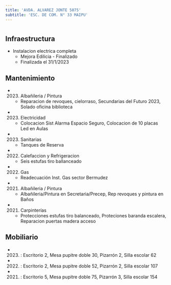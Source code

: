 ```yaml
---
title: 'AVDA. ALVAREZ JONTE 5075'
subtitle: 'ESC. DE COM. N° 33 MAIPU'
---
```


#
## Infraestructura

* Instalacion electrica completa 
    + Mejora Edilicia - Finalizado 
    + Finalizada el 31/1/2023 






## Mantenimiento

*  (2023) Albañileria / Pintura 
    + Reparacion de revoques, cielorraso, Secundarias del Futuro 2023, Solado oficina biblioteca

*  (2023) Electricidad 
    + Colocacion Sist Alarma Espacio Seguro, Colocacion de 10 placas Led en Aulas

*  (2023) Sanitarias 
    + Tanques de Reserva

*  (2022) Calefaccion y Refrigeracion 
    + Seis estufas tiro ballanceado

*  (2022) Gas 
    + Readecuación Inst. Gas sector Bermudez

*  (2021) Albañileria / Pintura 
    + Albañileria/Pintura en Secretaria/Precep, Rep revoques y pintura en Baños

*  (2021) Carpinterías 
    + Protecciones estufas tiro balanceado, Proteciones baranda escalera, Reparacion puertas madera acceso





## Mobiliario

*  (2023) : Escritorio 2, Mesa pupitre doble 30, Pizarrón 2, Silla escolar 62 

*  (2022) : Escritorio 2, Mesa pupitre doble 52, Pizarrón 2, Silla escolar 107 

*  (2021) : Escritorio 5, Mesa pupitre doble 75, Pizarrón 3, Silla escolar 154 



